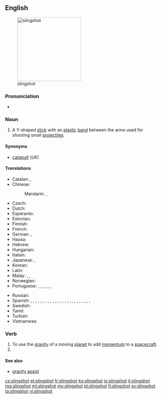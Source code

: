 ==English==
[[File:Slingshot (weapon).jpg|thumb|right|210px|slingshot]]

===Pronunciation===
* {{a|RP}} {{IPA|/ˈslɪŋʃɒt/}}

===Noun===
{{en-noun}}

# A Y-shaped [[stick]] with an [[elastic]] [[band]] between the arms used for shooting small [[projectile]]s.

====Synonyms====
* [[catapult]] (''UK'')

====Translations====
{{trans-top|Y-shaped stick}}
* Catalan: {{t-|ca|tirador|m}}, {{t+|ca|profunda}}
* Chinese:
*: Mandarin: {{t|cmn|彈弓|sc=Hani}}, {{t|cmn|弹弓|tr=dàngōng|sc=Hani}}
* Czech: {{t-|cs|prak|m}}
* Dutch: {{t+|nl|katapult|m}}
* Esperanto: {{t-|eo|ŝtonĵetileto}}
* Estonian: {{t-|et|ragulka}}
* Finnish: {{t+|fi|ritsa}}
* French: {{t+|fr|fronde|f}}
* German: {{t-|de|Schleuder|f}}, {{t+|de|Zwille|f}}
* Hausa: {{t-|ha|majajjawa|f|alt=màjajjawā}}
* Hebrew: {{t+|he|רוגטקה|sc=Hebr}}
* Hungarian: {{t-|hu|csúzli}}
* Italian: {{t+|it|fionda|f}}
* Japanese: {{t+|ja|パチンコ|tr=pachinko|sc=Jpan}}, {{t-|ja|スリングショット|tr=suringshotto|sc=Jpan}}
* Korean: {{t+|ko|새총|tr=saechong|sc=Hang}}
* Latin: {{t-|la|fustibalus|m}}
* Malay: {{t-|ms|lastik}}, {{t-|ms|tarbil}}, {{t-|ms|jepretan}}
* Norwegian: {{t-|no|sprettert|m}}
* Portuguese: {{t+|pt|estilingue}}, {{t+|pt|baladeira}}, {{t-|pt|atiradeira|f}}, {{t+|pt|fisga|f}}, {{t-|pt|bodoque|m}}, {{t+|pt|funda|f}}, {{t-|pt|setra|f}}
{{trans-mid}}
* Russian: {{t+|ru|рогатка|f|tr=rogátka}}
* Spanish: {{t-|es|baladora|f}} {{qualifier|Peruvian Amazonia}}, {{t-|es|biombo|m}} {{qualifier|Panama}}, {{t-|es|catapulta|f}} {{qualifier|Costa Rica}}, {{t-|es|cauchera|f}} {{qualifier|Colombia}}, {{t+|es|charpe|m}} {{qualifier|Southwestern Mexico}}, {{t-|es|chilinchate|m}} {{qualifier|Honduras}}, {{t+|es|china|f}} {{qualifier|Venezuela}}, {{t-|es|estiladera|f}} {{qualifier|Spain's Canary Islands}}, {{t+|es|fonda|f}} {{qualifier|Central and Western Venezuela}}, {{t+|es|gomera|f}} {{qualifier|Argentina}}, {{t+|es|gomero|m}} {{qualifier|Northwestern and Southern Central Spain}}, {{t+|es|honda|f}} {{qualifier|Bolivia|Colombian Atlantic Coast|Chile|Guatemala|Northwestern Argentina|Northwestern Venezuela|Peru|Uruguay}}, {{t-|es|hondilla|f}} {{qualifier|El Salvador|Honduras}}, {{t-|es|hondita|f}} {{qualifier|Paraguay}}, {{t-|es|hulera|f}} {{qualifier|Nicaragua}}, {{t-|es|jebe|m}} {{qualifier|Peru}}, {{t-|es|resortera|f}} {{qualifier|Costa Rica|Ecuador|Mexican standard usage}}, {{t-|es|tiracantos|m}} {{qualifier|Western Central Spain}}, {{t-|es|tirachinas|m}} {{qualifier|Spain standard usage}}, {{t-|es|tirachinos|m}} {{qualifier|Southwestern Spain}}, {{t-|es|tiradera|f}} {{qualifier|Spain's Canary Islands}}, {{t+|es|tirador|m}} {{qualifier|Northwestern Mexico|Southern Central and Northeastern Spain}}, {{t-|es|tiragomas|m}} {{qualifier|Northern Central Spain|specifically Cantabria, Basque Country, Soria, La Rioja and Aragon}}, {{t-|es|tirahule|m}} {{qualifier|Southeastern Mexico}}, {{t-|es|tirapiedras|m}} {{qualifier|Cuba|Dominican Republic}}, {{t-|es|tira-tira|m}} {{qualifier|Northwestern Venezuela, specifically State of Falcon}}
* Swedish: {{t-|sv|slangbella|c}}
* Tamil: {{t+|ta|சுண்டுவில்|tr=cuṇṭuvil}}
* Turkish: {{t+|tr|sapan}}
* Vietnamese: {{t+|vi|súng cao su}}
{{trans-bottom}}

===Verb===
{{en-verb|slingshot|t|ed}}

# To use the [[gravity]] of a moving [[planet]] to add [[momentum]] to a [[spacecraft]].
# {{rfdef|lang=en}} <!-- further senses. can be used of a rollercoaster ride, a bicycle, perhaps a car... -->

====See also====
* [[gravity assist]]

[[cs:slingshot]]
[[et:slingshot]]
[[fr:slingshot]]
[[ko:slingshot]]
[[io:slingshot]]
[[it:slingshot]]
[[mg:slingshot]]
[[ml:slingshot]]
[[my:slingshot]]
[[pl:slingshot]]
[[fi:slingshot]]
[[sv:slingshot]]
[[ta:slingshot]]
[[vi:slingshot]]